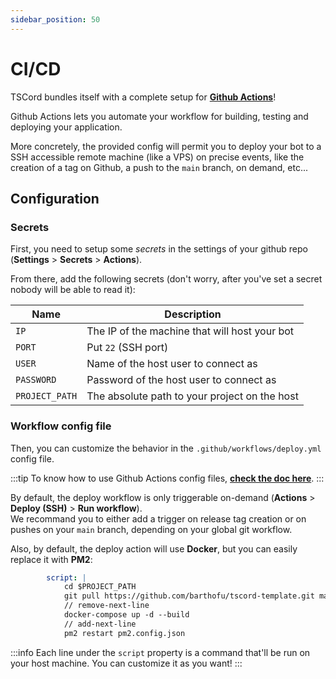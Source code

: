 ```yaml
---
sidebar_position: 50
---
```


# CI/CD

TSCord bundles itself with a complete setup for **[Github Actions](https://github.com/features/actions)**!

Github Actions lets you automate your workflow for building, testing and deploying your application.

More concretely, the provided config will permit you to deploy your bot to a SSH accessible remote machine (like a VPS) on precise events, like the creation of a tag on Github, a push to the `main` branch, on demand, etc...

## Configuration

### Secrets

First, you need to setup some *secrets* in the settings of your github repo (**Settings** > **Secrets** > **Actions**).

From there, add the following secrets (don't worry, after you've set a secret nobody will be able to read it):

| Name           | Description                                   |
|----------------|-----------------------------------------------|
| `IP`           | The IP of the machine that will host your bot |
| `PORT`         | Put `22` (SSH port)                           |
| `USER`         | Name of the host user to connect as           |
| `PASSWORD`     | Password of the host user to connect as       |
| `PROJECT_PATH` | The absolute path to your project on the host |

### Workflow config file

Then, you can customize the behavior in the `.github/workflows/deploy.yml` config file.

:::tip
To know how to use Github Actions config files, **[check the doc here](https://docs.github.com/en/actions/using-workflows/workflow-syntax-for-github-actions)**.
:::

By default, the deploy workflow is only triggerable on-demand (**Actions** > **Deploy (SSH)** > **Run workflow**).<br />
We recommand you to either add a trigger on release tag creation or on pushes on your `main` branch, depending on your global git workflow.

Also, by default, the deploy action will use **Docker**, but you can easily replace it with **PM2**:

```yml title=.github/workflows/deploy.yml
        script: |
            cd $PROJECT_PATH
            git pull https://github.com/barthofu/tscord-template.git main
            // remove-next-line
            docker-compose up -d --build
            // add-next-line
            pm2 restart pm2.config.json
```

:::info
Each line under the `script` property is a command that'll be run on your host machine. You can customize it as you want!
:::